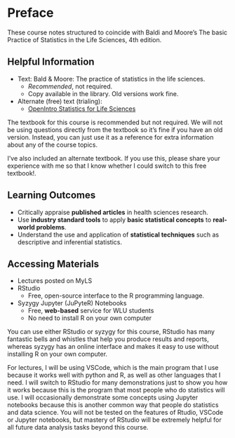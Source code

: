 # Preface {.unnumbered}

These course notes structured to coincide with Baldi and Moore's The basic Practice of Statistics in the Life Sciences, 4th edition. 


## Helpful Information

- Text: Bald \& Moore: The practice of statistics in the life sciences.
    - *Recommended*, not required.
    - Copy available in the library. Old versions work fine.\lspace
- Alternate (free) text (trialing):
    - [OpenIntro Statistics for Life Sciences](https://www.openintro.org/book/biostat/)

:::notes
The textbook for this course is recommended but not required. We will not be using questions directly from the textbook so it's fine if you have an old version. Instead, you can just use it as a reference for extra information about any of the course topics.

I've also included an alternate textbook. If you use this, please share your experience with me so that I know whether I could switch to this free textbook!.
:::

## Learning Outcomes

- Critically appraise **published articles** in health sciences research.\lspace
- Use **industry standard tools** to apply **basic statistical concepts** to **real-world problems**.\lspace
- Understand the use and application of **statistical techniques** such as descriptive and inferential statistics.

## Accessing Materials

- Lectures posted on MyLS\lspace
- RStudio
    - Free, open-source interface to the R programming language.\lspace
- Syzygy Jupyter (JuPyteR) Notebooks
    - Free, **web-based** service for WLU students
    - No need to install R on your own computer\lspace

:::notes
You can use either RStudio or syzygy for this course, RStudio has many fantastic bells and whistles that help you produce results and reports, whereas syzygy has an online interface and makes it easy to use without installing R on your own computer.

For lectures, I will be using VSCode, which is the main program that I use because it works well with python and R, as well as other languages that I need. I will switch to RStudio for many demonstrations just to show you how it works because this is the program that most people who do statistics will use. I will occasionally demonstrate some concepts using Jupyter notebooks because this is another common way that people do statistics and data science. You will not be tested on the features of Rtudio, VSCode or Jupyter notebooks, but mastery of RStudio will be extremely helpful for all future data analysis tasks beyond this course.
:::


